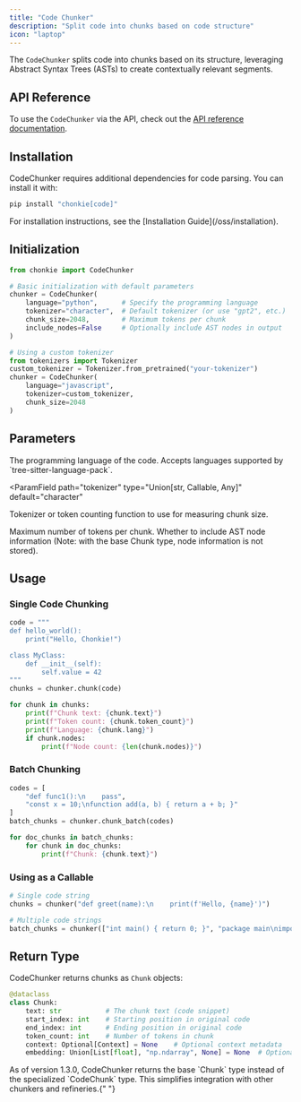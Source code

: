 ```yaml
---
title: "Code Chunker"
description: "Split code into chunks based on code structure"
icon: "laptop"
---
```


The `CodeChunker` splits code into chunks based on its structure, leveraging Abstract Syntax Trees (ASTs) to create contextually relevant segments.

## API Reference

To use the `CodeChunker` via the API, check out the [API reference documentation](../../api-reference/code-chunker).

## Installation

CodeChunker requires additional dependencies for code parsing. You can install it with:

```bash
pip install "chonkie[code]"
```

<Info>
  For installation instructions, see the [Installation
  Guide](/oss/installation).
</Info>

## Initialization

```python
from chonkie import CodeChunker

# Basic initialization with default parameters
chunker = CodeChunker(
    language="python",      # Specify the programming language
    tokenizer="character",  # Default tokenizer (or use "gpt2", etc.)
    chunk_size=2048,        # Maximum tokens per chunk
    include_nodes=False     # Optionally include AST nodes in output
)

# Using a custom tokenizer
from tokenizers import Tokenizer
custom_tokenizer = Tokenizer.from_pretrained("your-tokenizer")
chunker = CodeChunker(
    language="javascript",
    tokenizer=custom_tokenizer,
    chunk_size=2048
)
```

## Parameters

<ParamField path="language" type="str" required>
  The programming language of the code. Accepts languages supported by
  `tree-sitter-language-pack`.
</ParamField>

<ParamField
  path="tokenizer"
  type="Union[str, Callable, Any]"
  default="character"
>
  Tokenizer or token counting function to use for measuring chunk size.
</ParamField>

<ParamField path="chunk_size" type="int" default="2048">
  Maximum number of tokens per chunk.
</ParamField>

<ParamField path="include_nodes" type="bool" default="False">
  Whether to include AST node information (Note: with the base Chunk type, node
  information is not stored).
</ParamField>

## Usage

### Single Code Chunking

```python
code = """
def hello_world():
    print("Hello, Chonkie!")

class MyClass:
    def __init__(self):
        self.value = 42
"""
chunks = chunker.chunk(code)

for chunk in chunks:
    print(f"Chunk text: {chunk.text}")
    print(f"Token count: {chunk.token_count}")
    print(f"Language: {chunk.lang}")
    if chunk.nodes:
        print(f"Node count: {len(chunk.nodes)}")
```

### Batch Chunking

```python
codes = [
    "def func1():\n    pass",
    "const x = 10;\nfunction add(a, b) { return a + b; }"
]
batch_chunks = chunker.chunk_batch(codes)

for doc_chunks in batch_chunks:
    for chunk in doc_chunks:
        print(f"Chunk: {chunk.text}")
```

### Using as a Callable

```python
# Single code string
chunks = chunker("def greet(name):\n    print(f'Hello, {name}')")

# Multiple code strings
batch_chunks = chunker(["int main() { return 0; }", "package main\nimport \"fmt\"\nfunc main() { fmt.Println(\"Hi\") }"])
```

## Return Type

CodeChunker returns chunks as `Chunk` objects:

```python
@dataclass
class Chunk:
    text: str           # The chunk text (code snippet)
    start_index: int    # Starting position in original code
    end_index: int      # Ending position in original code
    token_count: int    # Number of tokens in chunk
    context: Optional[Context] = None    # Optional context metadata
    embedding: Union[List[float], "np.ndarray", None] = None  # Optional embedding vector
```

<Note>
  As of version 1.3.0, CodeChunker returns the base `Chunk` type instead of the
  specialized `CodeChunk` type. This simplifies integration with other chunkers
  and refineries.{" "}
</Note>
